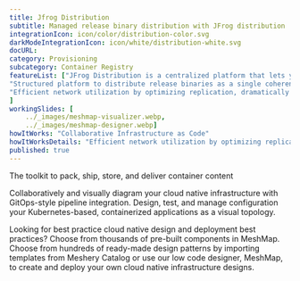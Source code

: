 ```yaml
---
title: Jfrog Distribution  
subtitle: Managed release binary distribution with JFrog distribution
integrationIcon: icon/color/distribution-color.svg
darkModeIntegrationIcon: icon/white/distribution-white.svg
docURL: 
category: Provisioning
subcategory: Container Registry
featureList: ["JFrog Distribution is a centralized platform that lets you provision software release distribution",
"Structured platform to distribute release binaries as a single coherent release bundle.",
"Efficient network utilization by optimizing replication, dramatically reducing network load and release bundle synchronization time from source Artifactory to target instance or Edge node."
]
workingSlides: [
    ../_images/meshmap-visualizer.webp,
    ../_images/meshmap-designer.webp]
howItWorks: "Collaborative Infrastructure as Code"
howItWorksDetails: "Efficient network utilization by optimizing replication, dramatically reducing network load and release bundle synchronization time from source Artifactory to target instance or Edge node."
published: true
---
```

<p>
    The toolkit to pack, ship, store, and deliver container content
</p>
<p>
    Collaboratively and visually diagram your cloud native infrastructure with GitOps-style pipeline integration. Design, test, and manage configuration your Kubernetes-based, containerized applications as a visual topology.
</p>
<p>
    Looking for best practice cloud native design and deployment best practices? Choose from thousands of pre-built components in MeshMap. Choose from hundreds of ready-made design patterns by importing templates from Meshery Catalog or use our low code designer, MeshMap, to create and deploy your own cloud native infrastructure designs.
</p>